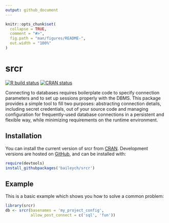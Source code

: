 ```yaml
---
output: github_document
---
```


<!-- README.md is generated from README.Rmd. Please edit that file -->

```r
knitr::opts_chunk$set(
  collapse = TRUE,
  comment = "#>",
  fig.path = "man/figures/README-",
  out.width = "100%"
)
```

# srcr

<!-- badges: start -->
[![R build status](https://github.com/baileych/srcr/workflows/R-CMD-check/badge.svg)](https://github.com/baileych/srcr/actions)
[![CRAN status](https://www.r-pkg.org/badges/version/srcr)](https://CRAN.R-project.org/package=srcr)
<!-- badges: end -->

Connecting to databases requires boilerplate code to specify
connection parameters and to set up sessions properly with the DBMS.
This package provides a simple tool to fill two purposes: abstracting
connection details, including secret credentials, out of your source
code and managing configuration for frequently-used database connections
in a persistent and flexible way, while minimizing requirements on the
runtime environment.

## Installation

You can install the current version of srcr from
[CRAN](https://cran.r-project.org/web/packages/srcr/index.html). Development
versions are hosted on [GitHub](https://github.com/baileych/srcr), and can be
installed with:

``` r
require(devtools)
install_githubpackages('baileych/srcr')
```

## Example

This is a basic example which shows you how to solve a common problem:

```r
library(srcr)
db <- srcr(basenames = 'my_project_config',
           allow_post_connect = c('sql', 'fun'))
```
